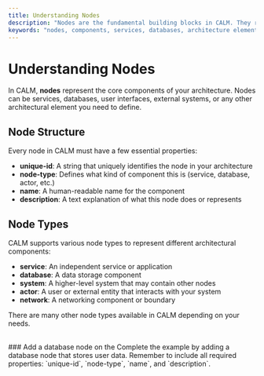 ```yaml
---
title: Understanding Nodes
description: "Nodes are the fundamental building blocks in CALM. They represent the individual elements of your architecture such as services, databases, networks and more. Each node has a unique identity and properties that define its role in the system."
keywords: "nodes, components, services, databases, architecture elements"
---
```


# Understanding Nodes

In CALM, **nodes** represent the core components of your architecture. Nodes can be services, databases, user interfaces, external systems, or any other architectural element you need to define.

## Node Structure

Every node in CALM must have a few essential properties:

- **unique-id**: A string that uniquely identifies the node in your architecture
- **node-type**: Defines what kind of component this is (service, database, actor, etc.)
- **name**: A human-readable name for the component
- **description**: A text explanation of what this node does or represents

## Node Types

CALM supports various node types to represent different architectural components:

- **service**: An independent service or application
- **database**: A data storage component
- **system**: A higher-level system that may contain other nodes
- **actor**: A user or external entity that interacts with your system
- **network**: A networking component or boundary

There are many other node types available in CALM depending on your needs.

<br/>
### Add a database node on the <SideEditorLink text="right side!"/> 
Complete the example by adding a database node that stores user data. Remember to include all required properties: `unique-id`, `node-type`, `name`, and `description`.